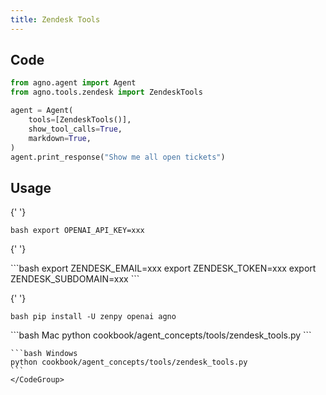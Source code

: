 ```yaml
---
title: Zendesk Tools
---
```


## Code

```python cookbook/agent_concepts/tools/zendesk_tools.py
from agno.agent import Agent
from agno.tools.zendesk import ZendeskTools

agent = Agent(
    tools=[ZendeskTools()],
    show_tool_calls=True,
    markdown=True,
)
agent.print_response("Show me all open tickets")
```

## Usage

<Steps>
  <Snippet file="create-venv-step.mdx" />

{' '}

<Step title="Set your API key">```bash export OPENAI_API_KEY=xxx ```</Step>

{' '}

<Step title="Set your Zendesk credentials">
  ```bash export ZENDESK_EMAIL=xxx export ZENDESK_TOKEN=xxx export ZENDESK_SUBDOMAIN=xxx ```
</Step>

{' '}

<Step title="Install libraries">```bash pip install -U zenpy openai agno ```</Step>

  <Step title="Run Agent">
    <CodeGroup>
    ```bash Mac
    python cookbook/agent_concepts/tools/zendesk_tools.py
    ```

    ```bash Windows
    python cookbook/agent_concepts/tools/zendesk_tools.py
    ```
    </CodeGroup>

  </Step>
</Steps>
